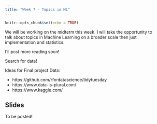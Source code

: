 ```yaml
---
title: "Week 7 - Topics in ML"
---
```


```r
knitr::opts_chunk$set(echo = TRUE)
```

We will be working on the midterm this week. I will take the opportunity to talk about topics in Machine Learning on a broader scale then just implementation and statistics.

I'll post more reading soon!

Search for data!

Ideas for Final project Data:

- https://github.com/rfordatascience/tidytuesday
- https://www.data-is-plural.com/
- https://www.kaggle.com/


## Slides

To be posted!
